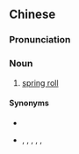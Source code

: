 {{also|春卷}}
==Chinese==
{{zh-forms|s=春卷}}
{{wikipedia|lang=zh}}

===Pronunciation===
{{zh-pron
|m=chūnjuǎn,er=y
|c=ceon1 gyun2
|mn=yl:chhun-kúiⁿ
|cat=n
}}

===Noun===
{{zh-noun}}

# [[spring roll]]

====Synonyms====
* {{zh-l|春餅}}
* {{qualifier|Min Nan}} {{zh-l|潤餅𩛩|jūn-piáⁿ-kauh, lūn-piáⁿ-kauh}}, {{zh-l|潤餅|jūn-piáⁿ, lūn-piáⁿ}}, {{zh-l|拭餅|chhit-piáⁿ}}, {{zh-l|拭餅𩛩|chhit-piáⁿ-kauh}}, {{zh-l|薄餅|po̍h-piáⁿ}}, {{zh-l|雞捲|tr=koe-kńg}}

{{zh-cat|Foods}}